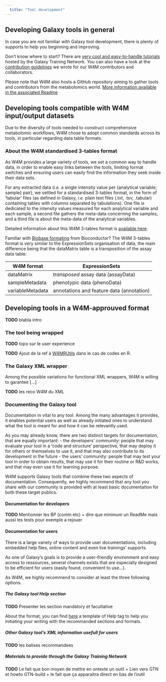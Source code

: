 ```yaml
---
  title: "Tool development"
---
```


## Developing Galaxy tools in general

In case you are not familiar with Galaxy tool development, there is plenty of supports to help you beginning and improving.

Don't know where to start? There are 
[very cool and easy-to-handle tutorials](https://training.galaxyproject.org/training-material/topics/dev/#st-tooldev)
hosted by the Galaxy Training Network. You can also have a look at the
[contribution guidelines](https://github.com/workflow4metabolomics/workflow4metabolomics/blob/master/GUIDELINES.md#writing-a-tool)
we wrote for our W4M contributors and collaborators. 

Please note that W4M also hosts a GitHub repository aiming to gather tools and contributors from the metabolomics world. 
[More information available in the associated Readme](https://github.com/workflow4metabolomics/tools-metabolomics)

## Developing tools compatible with W4M input/output datasets

Due to the diversity of tools needed to construct comprehensive metabolomic workflows, W4M chose to adopt common standards across its tools, in particular regarding data table formats.

### About the W4M standardised 3-tables format

As W4M provides a large variety of tools, we set a common way to handle data, in order to
enable easy links between the tools, limiting format switches 
and ensuring users can easily find the information they seek inside their data sets. 

For any extracted data (*i.e.* a single intensity value per {analytical variable; sample} pair), 
we settled for a standardised 3-tables format, in the form of 'tabular' files 
(as defined in Galaxy, *i.e.* plain text files (.txt, .tsv, .tabular) containing tables with columns separated by tabulations).
One file is dedicated to the intensity values measured for each analytical variable and each sample,
a second file gathers the meta-data concerning the samples,
and a third file is about the meta-data of the analytical variables.

Detailed information about this W4M 3-tables format is [available here](https://nextcloud.inrae.fr/s/qLkNZRf84QQ5YLY). 

Familiar with [Biobase formating](https://bioconductor.org/packages/release/bioc/html/Biobase.html) from Bioconductor? 
The W4M 3-tables format is very similar to the ExpressionSets organisation of data, 
the main difference being that the dataMatrix table is a transposition of the assay data table:

| W4M format       | ExpressionSets                            |
|------------------|-------------------------------------------|
| dataMatrix       | *transposed* assay data (assayData)       |
| sampleMetadata   | phenotypic data (phenoData)               |
| variableMetadata | annotations and feature data (annotation) |

## Developing tools in a W4M-approuved format

**TODO** blabla intro

### The tool being wrapped

**TODO** topo sur le user experience

**TODO** Ajout de la ref à [W4MRUtils](https://cran.r-project.org/web/packages/W4MRUtils/index.html) dans le cas de codes en R.


### The Galaxy XML wrapper

Among the possible variations for functional XML wrappers, W4M is willing to garantee [...]

**TODO** les reco W4M du XML

### Documenting the Galaxy tool

Documentation in vital to any tool. Among the many advantages it provides, it enables potential users as well as already initiated ones
to understand what the tool is meant for and how it can be relevantly used.

As you may already know, there are two distinct targets for documentation, that are equally important:
- the developers' community: people that may evaluate your tool in a 'code and structure' perspective, 
that may deploy it for others or themselves to use it, and that may also contribute to its development in the future
- the users' community: people that may test your tool in order to obtain results, that may use it for their routine or R&D works,
and that may even use it for learning purpose. 

W4M supports Galaxy tools that combine these two aspects of documentation. 
Consequently, we highly recommend that any tool you share with our community 
is provided with at least basic documentation for both these target publics.

#### Documentation for developers

**TODO** Mentionner les BP (comm etc) + dire que minimum un ReadMe mais aussi les tests pour exemple a rejouer

#### Documentation for users

There is a large variety of ways to provide user documentations, including embedded help files,
online content and even live trainings' supports.

As one of Galaxy's goals is to provide a user-friendly environment and easy access to ressources, 
several channels exists that are especially designed to be efficient for users 
(easily found, convenient to use...). 

As W4M, we highly recommend to consider at least the three following options.

##### The Galaxy tool Help section

**TODO** Presenter les section mandatory et facultative

About the format, you can find [here](ressources/Help_template.txt)
a template of Help tag to help you initiating your writing with the recommanded sections and formats.

##### Other Galaxy tool's XML information usefull for users

**TODO** les balises recommandees

##### Materials to provide through the Galaxy Training Network

**TODO** Le fait que bon moyen de mettre en ontexte un outil + Lien vers GTN et howto GTN-build + le fait 
que ça apparaitra direct en bas de l'outil 